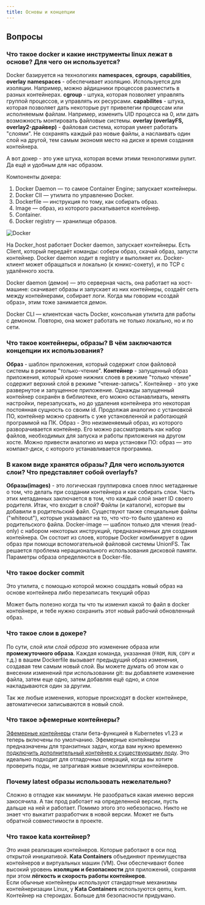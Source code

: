 ```yaml
---
title: Основы и концепции
---
```

## Вопросы
### Что такое docker и какие инструменты linux лежат в основе? Для чего он используется?

Docker базируется на технологиях **namespaces**, **cgroups**, **capabilities**, **overlay**
**namespaces** - обеспечивает изоляцию. Используется для изоляции. Например, можно айдишники процессов разместить в разных контейнерах.
**cgroup** - штука, которая позволяет управлять группой процессов, и управлять их ресурсами.
**capabilites** - штука, которая позволяет дать некоторые рут привелегии процессам или исполняемым файлам. Например, изменить UID процесса на 0, или дать возможность монтировать файловые системы.
**overlay (overlayFS, overlay2-драйвер)** - файловая система, которая умеет работать "слоями". Не сохранять каждый раз новые файлы, а наслаивать один слой на другой, тем самым экономя место на диске и время создания контейнера.

А вот докер - это уже штука, которая всеми этими технологиями рулит. Да ещё и удобным для нас образом.

Компоненты докера:
1. Docker Daemon — то самое Container Engine; запускает контейнеры.
2. Docker CII — утилита по управлению Docker.
3. Dockerfile — инструкция по тому, как собирать образ.
4. Image — образ, из которого раскатывается контейнер.
5. Container.
6. Docker registry — хранилище образов.

![Docker](../img/docker/docker.png)

На Docker_host работает Docker daemon, запускает контейнеры. Есть Client, который передаёт команды: собери образ, скачай образ, запусти контейнер. Docker daemon ходит в registry и выполняет их. Docker-клиент может обращаться и локально (к юникс-сокету), и по TCP с удалённого хоста.

Docker daemon (демон) — это серверная часть, она работает на хост-машине: скачивает образы и запускает из них контейнеры, создаёт сеть между контейнерами, собирает логи. Когда мы говорим «создай образ», этим тоже занимается демон.

Docker CLI — клиентская часть Docker, консольная утилита для работы с демоном. Повторю, она может работать не только локально, но и по сети.

### Что такое контейнеры, образы? В чём заключаются концепции их использования?

**Образ** - шаблон приложения, который содержит слои файловой системы в режиме "только-чтение".
**Контейнер** - запущенный образ приложения, который кроме нижних слоев в режиме "только чтение" содержит верхний слой в режиме "чтение-запись".
Контейнер - это уже развернутое и запущенное приложение. Однажды запущенный контейнер сохранён в библиотеке, его можно останавливать, менять настройки, перезапускать, но до удаления контейнера это некоторая постоянная сущность со своим id. Продолжая аналогию с установкой ПО, контейнер можно сравнить с уже установленной и работающей программой на ПК.
Образ - Это неизменяемый образ, из которого разворачивается контейнер. Его можно рассматривать как набор файлов, необходимых для запуска и работы приложения на другом хосте. Можно привести аналогию из мира установки ПО: образ — это компакт-диск, с которого устанавливается программа.

### В каком виде хранятся образы? Для чего используются слои? Что представляет собой overlayfs?

**Образы(images)** - это логическая группировка слоев плюс метаданные о том, что делать при создании контейнера и как собирать слои. Часть этих метаданных заключается в том, что каждый слой знает ID своего родителя.
Итак, что входит в слой? Файлы (и каталоги), которые вы добавили в родительский файл. Существуют также специальные файлы ("whiteout"), которые указывают на то, что что-то было удалено из родительского файла.
Docker-image — шаблон только для чтения (read-only) с набором некоторых инструкций, предназначенных для создания контейнера. Он состоит из слоев, которые Docker комбинирует в один образ при помощи вспомогательной файловой системы UnionFS. Так решается проблема нерационального использования дисковой памяти. Параметры образа определяются в Docker-file.

### Что такое docker commit

Это утилита, с помощью которой можно сощздать новый образ на основе контейнера либо перезаписать текущий образ

Может быть полезно когда ты что ты изменил какой то файл в docker контейнере, и тебе нужно сохранить этот новый рабочий обновленный образ.

### Что такое слои в докере?

По сути, слой или _слой образа_ это изменение образа или **промежуточного образа**. Каждая команда, указанная (`FROM`, `RUN`, `COPY` и т.д.) в вашем Dockerfile вызывает предыдущий образ изменения, создавая тем самым новый слой. Вы можете думать об этом как о внесении изменений при использовании git: вы добавляете изменение файла, затем еще одно, затем добавляя ещё одно, и слои накладываются один за другим.

Так же любые изменения, которые происходят в docker контейнере, автоматически записываются в новый слой.

### Что такое эфемерные контейнеры?

[Эфемерные контейнеры](https://kubernetes.io/docs/concepts/workloads/pods/ephemeral-containers/) стали бета-функцией в Kubernetes v1.23 и теперь включены по умолчанию.
Эфемерные контейнеры предназначены для транзитных задач, когда вам нужно временно [подключить дополнительный контейнер к существующему поду](https://kubernetes.io/docs/tasks/debug/debug-application/debug-running-pod/#ephemeral-container). Это идеально подходит для отладочных операций, когда вы хотите проверить поды, не затрагивая живые экземпляры контейнеров.

### Почему latest образы использовать нежелательно?

Сложно в отладке как минимум. Не разобраться какая именно версия закосячила. А так прод работает на определенной версии, пусть дальше на ней и работает.
Помимо этого это небезопасно. Никто не знает что выкатит разработчик в новой версии. Может не быть обратной совместимости в проекте.

### Что такое kata контейнер?

Это иная реализация контейнеров. Которые работают в оси под открытой инициативой. **Kata Containers** объединяют преимущества контейнеров и виртуальных машин (VM). Они обеспечивают более высокий уровень **изоляции и безопасности** для приложений, сохраняя при этом **лёгкость и скорость работы контейнеров**.  
Если обычные контейнеры используют стандартные механизмы контейнеризации Linux, у **Kata Containers** используются qemu, kvm.
Контейнер на стероидах. Больше для безопасности придумано.
